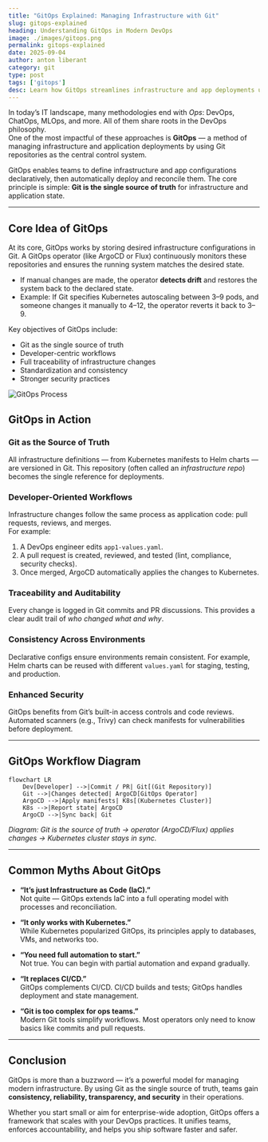 ```yaml
---
title: "GitOps Explained: Managing Infrastructure with Git"
slug: gitops-explained
heading: Understanding GitOps in Modern DevOps
image: ./images/gitops.png
permalink: gitops-explained
date: 2025-09-04
author: anton liberant
category: git
type: post
tags: ['gitops']
desc: Learn how GitOps streamlines infrastructure and app deployments using Git as a single source of truth. Explore principles, workflows, myths, and real benefits.
---
```


In today’s IT landscape, many methodologies end with *Ops*: DevOps, ChatOps, MLOps, and more. All of them share roots in the DevOps philosophy.  
One of the most impactful of these approaches is **GitOps** — a method of managing infrastructure and application deployments by using Git repositories as the central control system.

GitOps enables teams to define infrastructure and app configurations declaratively, then automatically deploy and reconcile them. The core principle is simple: **Git is the single source of truth** for infrastructure and application state.

---

## Core Idea of GitOps

At its core, GitOps works by storing desired infrastructure configurations in Git. A GitOps operator (like ArgoCD or Flux) continuously monitors these repositories and ensures the running system matches the desired state.

- If manual changes are made, the operator **detects drift** and restores the system back to the declared state.  
- Example: If Git specifies Kubernetes autoscaling between 3–9 pods, and someone changes it manually to 4–12, the operator reverts it back to 3–9.

Key objectives of GitOps include:

- Git as the single source of truth  
- Developer-centric workflows  
- Full traceability of infrastructure changes  
- Standardization and consistency  
- Stronger security practices  

![GitOps Process](./images/gitops-process.png "GitOps Process")

## GitOps in Action

### Git as the Source of Truth
All infrastructure definitions — from Kubernetes manifests to Helm charts — are versioned in Git. This repository (often called an *infrastructure repo*) becomes the single reference for deployments.

### Developer-Oriented Workflows
Infrastructure changes follow the same process as application code: pull requests, reviews, and merges.  
For example:  
1. A DevOps engineer edits `app1-values.yaml`.  
2. A pull request is created, reviewed, and tested (lint, compliance, security checks).  
3. Once merged, ArgoCD automatically applies the changes to Kubernetes.

### Traceability and Auditability
Every change is logged in Git commits and PR discussions. This provides a clear audit trail of *who changed what and why*.

### Consistency Across Environments
Declarative configs ensure environments remain consistent. For example, Helm charts can be reused with different `values.yaml` for staging, testing, and production.

### Enhanced Security
GitOps benefits from Git’s built-in access controls and code reviews. Automated scanners (e.g., Trivy) can check manifests for vulnerabilities before deployment.

---

## GitOps Workflow Diagram

```mermaid
flowchart LR
    Dev[Developer] -->|Commit / PR| Git[(Git Repository)]
    Git -->|Changes detected| ArgoCD[GitOps Operator]
    ArgoCD -->|Apply manifests| K8s[(Kubernetes Cluster)]
    K8s -->|Report state| ArgoCD
    ArgoCD -->|Sync back| Git
```

*Diagram: Git is the source of truth → operator (ArgoCD/Flux) applies changes → Kubernetes cluster stays in sync.*

---

## Common Myths About GitOps

- **“It’s just Infrastructure as Code (IaC).”**  
  Not quite — GitOps extends IaC into a full operating model with processes and reconciliation.

- **“It only works with Kubernetes.”**  
  While Kubernetes popularized GitOps, its principles apply to databases, VMs, and networks too.

- **“You need full automation to start.”**  
  Not true. You can begin with partial automation and expand gradually.

- **“It replaces CI/CD.”**  
  GitOps complements CI/CD. CI/CD builds and tests; GitOps handles deployment and state management.

- **“Git is too complex for ops teams.”**  
  Modern Git tools simplify workflows. Most operators only need to know basics like commits and pull requests.

---

## Conclusion

GitOps is more than a buzzword — it’s a powerful model for managing modern infrastructure. By using Git as the single source of truth, teams gain **consistency, reliability, transparency, and security** in their operations.  

Whether you start small or aim for enterprise-wide adoption, GitOps offers a framework that scales with your DevOps practices. It unifies teams, enforces accountability, and helps you ship software faster and safer.